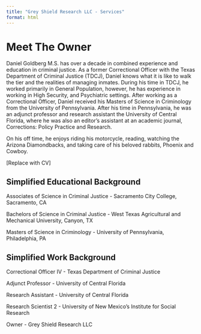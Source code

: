 ```yaml
---
title: "Grey Shield Research LLC - Services"
format: html
---
```


# Meet The Owner

Daniel Goldberg M.S. has over a decade in combined experience and education in criminal justice. As a former Correctional Officer with the Texas Department of Criminal Justice (TDCJ), Daniel knows what it is like to walk the tier and the realities of managing inmates. During his time in TDCJ, he worked primarily in General Population, however, he has experience in working in High Security, and Psychiatric settings. After working as a Correctional Officer, Daniel received his Masters of Science in Criminology from the University of Pennsylvania. After his time in Pennsylvania, he was an adjunct professor and research assistant the University of Central Florida, where he was also an editor's assistant at an academic journal, Corrections: Policy Practice and Research.

On his off time, he enjoys riding his motorcycle, reading, watching the Arizona Diamondbacks, and taking care of his beloved rabbits, Phoenix and Cowboy.

\[Replace with CV\]

## Simplified Educational Background

Associates of Science in Criminal Justice - Sacramento City College, Sacramento, CA

Bachelors of Science in Criminal Justice - West Texas Agricultural and Mechanical University, Canyon, TX

Masters of Science in Criminology - University of Pennsylvania, Philadelphia, PA

## Simplified Work Background

Correctional Officer IV - Texas Department of Criminal Justice

Adjunct Professor - University of Central Florida

Research Assistant - University of Central Florida

Research Scientist 2 - University of New Mexico's Institute for Social Research

Owner - Grey Shield Research LLC
